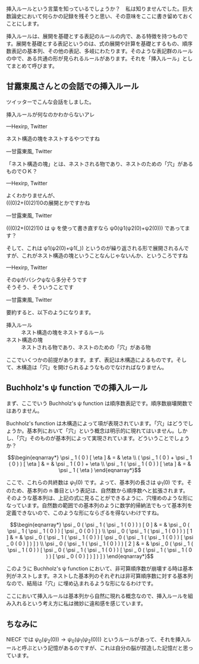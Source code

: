 挿入ルールという言葉を知っているでしょうか？　私は知りませんでした。巨大数論史において何らかの記録を残そうと思い、その意味をここに書き留めておくことにします。

挿入ルールは、展開を基礎とする表記のルールの内で、ある特徴を持つものです。展開を基礎とする表記というのは、式の展開や計算を基礎とするもの、順序数表記の基本列、その他の表記、多岐にわたります。そのような表記群のルールの中で、ある共通の形が見られるルールがあります。それを「挿入ルール」としてまとめて呼びます。

== 甘露東風さんとの会話での挿入ルール ==

ツイッターでこんな会話をしました。

<blockquote cite="https://twitter.com/hexirp_prixeh/status/1236976532184129536"><p>挿入ルールが何なのかわからないアレ</p><div class="footer">—Hexirp, <span class="cite">Twitter</span></div></blockquote>

<blockquote cite="https://twitter.com/kanrokoti/status/1236977349733699584"><p>ネスト構造の塊をネストするやつですね</p><div class="footer">—甘露東風, <span class="cite">Twitter</span></div></blockquote>

<blockquote cite="https://twitter.com/hexirp_prixeh/status/1236978033614942209"><p>「ネスト構造の塊」とは、ネストされる物であり、ネストのための「穴」があるものでＯＫ？</p><div class="footer">—Hexirp, <span class="cite">Twitter</span></div></blockquote>

<blockquote cite="https://twitter.com/kanrokoti/status/1236979447732916230"><p>よくわかりませんが、<br />(((0)2+(0)2)1)0の展開とかですかね</p><div class="footer">—甘露東風, <span class="cite">Twitter</span></div></blockquote>

<blockquote cite="https://twitter.com/hexirp_prixeh/status/1236981438022443009"><p>(((0)2+(0)2)1)0 は ψ を使って書き直すなら ψ0(ψ1(ψ2(0)+ψ2(0))) であってます？</p><p>そして、これは ψ1(ψ2(0)+ψ1(_)) というのが繰り返される形で展開されるんですが、これがネスト構造の塊ということなんじゃないんか、というころですね</p><div class="footer">—Hexirp, <span class="cite">Twitter</span></div></blockquote>

<blockquote cite="https://twitter.com/kanrokoti/status/1236982244142510080"><p>そのψがバシクψなら多分そうです<br />そうそう、そういうことです</p><div class="footer">—甘露東風, <span class="cite">Twitter</span></div></blockquote>

要約すると、以下のようになります。

; 挿入ルール
: ネスト構造の塊をネストするルール
; ネスト構造の塊
: ネストされる物であり、ネストのための「穴」がある物

ここでいくつかの前提があります。まず、表記は木構造によるものです。そして、木構造は「穴」を開けられるようなものでなければなりません。

== Buchholz's ψ function での挿入ルール ==

まず、ここでいう Buchholz's ψ function は順序数表記です。順序数崩壊関数ではありません。

Buchholz's function は木構造によって項が表現されています。「穴」はどうでしょうか。基本列において「穴」という概念は明示的に現れてはいません。しかし、「穴」そのものが基本列によって実現されています。どういうことでしょうか？

\[ \begin{eqnarray*} \psi _ 1 ( 0 ) [ \eta ] & = & \eta \\ ( \psi _ 1 ( 0 ) + \psi _ 1 ( 0 ) ) [ \eta ] & = & \psi _ 1 ( 0 ) + \eta \\ \psi _ 1 ( \psi _ 1 ( 0 ) ) [ \eta ] & = & \psi _ 1 ( \eta ) \end{eqnarray*} \]

ここで、これらの共終数は \( \psi _ 1 ( 0 ) \) です。よって、基本列の長さは \( \psi _ 1 ( 0 ) \) です。そのため、基本列の n 番目という表記は、自然数から順序数へと拡張されます。そのような基本列は、上記の式に見ることができるように、穴埋めのような形になっています。自然数の範囲での基本列のように数学的帰納法でもって基本列を定義できないので、このような形にならざるを得ないわけですね。

\[ \begin{eqnarray*} \psi _ 0 ( \psi _ 1 ( \psi _ 1 ( 0 ) ) ) [ 0 ] & = & \psi _ 0 ( \psi _ 1 ( \psi _ 1 ( 0 ) ) [ \psi _ 0 ( 0 ) ] ) \\ \psi _ 0 ( \psi _ 1 ( \psi _ 1 ( 0 ) ) ) [ 1 ] & = & \psi _ 0 ( \psi _ 1 ( \psi _ 1 ( 0 ) ) [ \psi _ 0 ( \psi _ 1 ( \psi _ 1 ( 0 ) ) [ \psi _ 0 ( 0 ) ] ) ] ) \\ \psi _ 0 ( \psi _ 1 ( \psi _ 1 ( 0 ) ) ) [ 2 ] & = & \psi _ 0 ( \psi _ 1 ( \psi _ 1 ( 0 ) ) [ \psi _ 0 ( \psi _ 1 ( \psi _ 1 ( 0 ) ) [ \psi _ 0 ( \psi _ 1 ( \psi _ 1 ( 0 ) ) [ \psi _ 0 ( 0 ) ] ) ] ) ] ) \end{eqnarray*} \]

このように Buchholz's ψ function において、非可算順序数が崩壊する時は基本列がネストします。ネストした基本列のそれぞれは非可算順序数に対する基本列なので、結局は「穴」に埋め込まれるような形になるわけです。

ここにおいて挿入ルールは基本列から自然に現れる概念なので、挿入ルールを組み入れるという考え方に私は微妙に違和感を感じています。

== ちなみに ==

NIECF では \( \psi _ 0 ( \psi _ 2 ( 0 ) ) \rightarrow \psi _ 0 ( \psi _ 1 ( \psi _ 2 ( 0 ) ) ) \) というルールがあって、それを挿入ルールと呼ぶという記憶があるのですが、これは自分の脳が捏造した記憶だと思っています。
